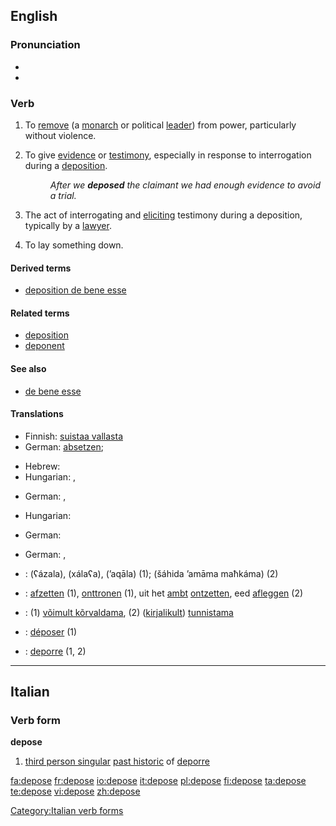 ==English==

===Pronunciation===
* {{audio|en-us-depose.ogg|Audio (US)}}
* {{rhymes|əʊz}}

===Verb===
{{en-verb|depos|ing}}

# To [[remove]] (a [[monarch]] or political [[lead]]er) from power, particularly without violence.
# {{legal}} To give [[evidence]] or [[testimony]], especially in response to interrogation during a [[deposition]].
#: ''After we '''deposed''' the claimant we had enough evidence to avoid a trial.''
# {{legal}} The act of interrogating and [[eliciting]] testimony during a deposition, typically by a [[lawyer]].
# To lay something down.

====Derived terms====
* [[deposition de bene esse]]

====Related terms====
* [[deposition]]
* [[deponent]]

====See also====
* [[de bene esse]]

====Translations====
{{trans-top|to remove (a monarch or political leader) from power}}
* Finnish: [[suistaa vallasta]]
* German: [[absetzen]]; {{t+|de|entthronen}} {{i|monarch}}
{{trans-mid}}
* Hebrew: {{t|he|הדיח|tr=hediyakh|m}}
* Hungarian: {{t|hu|eltávolít}}, {{t|hu|letesz}}
{{trans-bottom}}

{{trans-top|to give evidence or testimony}}
* German: {{t+|de|unter}} {{t+|de|Eid|m}} {{t+|de|aussagen}}, {{t-|de|bezeugen}}
{{trans-mid}}
* Hungarian: {{t|hu|tanúsít}}
{{trans-bottom}}

{{trans-top|the act of interrogating and eliciting testimony}}
* German: {{t+|de|verhören}}
{{trans-mid}}
{{trans-bottom}}

{{trans-top|to lay something down.}}
* German: {{t+|de|niederlegen}}, {{t-|de|deponieren}}
{{trans-mid}}
{{trans-bottom}}

{{checktrans-top}}
* {{ttbc|Arabic}}: {{Arab|[[عزل]]}} (ʕázala), {{Arab|[[خلع]]}} (xálaʕa), {{Arab|[[قال|أقال]]}} (’aqāla) (1); {{Arab|[[شهد]] [[امام]] [[محكمة]]}} (šáhida ’amāma maħkáma) (2)
* {{ttbc|Dutch}}: [[afzetten]] (1), [[onttronen]] (1), uit het [[ambt]] [[ontzetten]], eed [[afleggen]] (2)
* {{ttbc|Estonian}}: (1) [[võimult kõrvaldama]], (2) ([[kirjalikult]]) [[tunnistama]]
* {{ttbc|French}}: [[déposer]] (1)
* {{ttbc|Italian}}: [[deporre]] (1, 2)
{{checktrans-bottom}}

----

==Italian==

===Verb form===
'''depose'''

# [[third person singular]] [[past historic]] of [[deporre]]

[[Category:Italian verb forms]]

[[fa:depose]]
[[fr:depose]]
[[io:depose]]
[[it:depose]]
[[pl:depose]]
[[fi:depose]]
[[ta:depose]]
[[te:depose]]
[[vi:depose]]
[[zh:depose]]